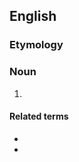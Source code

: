 ==English==

===Etymology===
{{suffix|en|homogenise|er}}

===Noun===
{{en-noun}}

# {{alt form|en|homogenizer}}

====Related terms====
* {{l|en|homogeneous}}
* {{l|en|homogenise}}